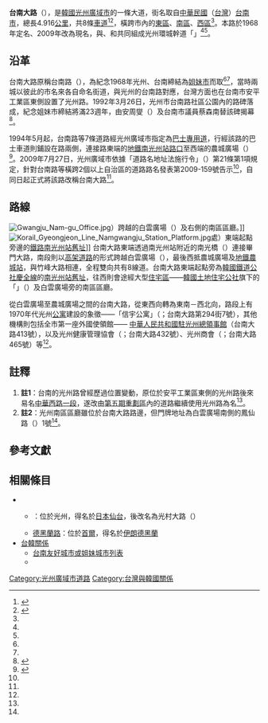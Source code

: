 {{noteTA
|1=zh-hans:20世纪70年代; zh-hant:1970年代;
}}
{{Infobox street
|name= 台南大路
|native_name =
|marker_image={{lang|ko|대남대로}}
|image=Road Name --- Daenam-daero (대남대로).svg
|image_size=300px
|caption= 台南大路街名牌
|location={{ROK}}[[光州廣域市|光州廣域市]]
| completion_date =
| former_names=台南路（{{lang|ko|대남로}}）
| direction_a             = 東
| terminus_a              = 光州[[東區_(光州)|東區]]{{Link-ko|鶴洞 (光州)|학동 (광주)|鶴洞}}<ref name="韓國地理誌">{{ko}}{{Cite book |script-title=ko:한국지리지 광주광역시 |publisher={{lang|ko|[[光州廣域市|광주광역시]]}} |date=2014-02 |isbn=979-11-950722-2-4 |oclc=975727589}}</ref>{{rp|p323}}（地鐵[[南光州站|南光州站]]）
| direction_b             = 西
| terminus_b              = 光州[[西區_(光州)|西區]]{{Link-ko|農城洞|농성동}}<ref name="韓國地理誌"/>{{rp|p323}}（地鐵[[農城站|農城站]]）
|status=
|length_km =4.916
}}
'''台南大路'''（{{朝|諺=대남대로|漢=台南大路|羅=Daenam-daero}}），是[[韓國|韓國]][[光州廣域市|光州廣域市]]的一條大道，街名取自[[中華民國|中華民國]]（[[台灣|台灣]]）[[台南市|台南市]]，總長4.916[[公里|公里]]，共8條[[車道|車道]]<ref name="資訊">{{ko}}{{Citation |url=http://211.252.37.54/citynet/jsp/cmm/attach/download.jsp?mode=download&fid=F0907240835506850&index=0&other=%23f4b42464d48b2be3d3a8f834d583531e21092d324a7e3e74c661d416cb8d8bed28e5269c4dc51117bd75fa5ff8a1f5ba |script-title=ko:광주광역시고시 제2009-159호 |publisher={{lang|ko|[[光州廣域市|광주광역시]]}} |date=2009-07-27 |archiveurl=https://archive.is/20170308181919/http://m.namgu.gwangju.kr/download.es?filename=%EA%B4%91%EC%A3%BC%EA%B4%91%EC%97%AD%EC%8B%9C_%EA%B4%91%EC%97%AD%EB%8F%84%EB%A1%9C%EA%B5%AC%EA%B0%84_%EA%B2%B0%EC%A0%95%EC%A1%B0%EC%84%9C.hwp&f_path=board&bid=0001&type=board&bid=0001&list_no=2280&seq=0 |archivedate=2017-03-08 |deadurl=yes |accessdate=2017-03-14 }}<!-- http://archive.is/wyjdo --></ref><ref name="Siminsori">{{ko}}{{Cite news |script-title=ko:함께 걸어요(9) 광주시의 첫 자매도시를 기념하는 대남대로: 옛 남광주역에서부터 농성광장까지 8차선 도로 |url=http://www.siminsori.com/news/articleView.html?idxno=80249 |author={{lang|ko|박용구}} |publisher={{lang|ko|시민의소리}} |date=2015-07-23 |accessdate=2017-03-06 |archiveurl=https://archive.is/20170306092158/http://www.siminsori.com/news/articleView.html?idxno=80249 |archivedate=2017-03-06 |deadurl=yes }}</ref>，橫跨市內的[[東區_(光州)|東區]]、[[南區_(光州)|南區]]、[[西區_(光州)|西區]]<ref name="資訊"/>。本路於1968年定名、2009年改為現名，與{{Link-ko|竹峰大路|죽봉대로}}、{{Link-ko|畢門大路|필문대로}}和{{Link-ko|瑞庵大路|서암대로}}共同組成光州環城幹道「{{Link-ko|第一循環路 (光州)|제1순환로|第一循環路}}」<ref name="Siminsori"/><ref name="韓國地理誌"/>{{rp|p133}}。

==沿革==
{{Infobox Korean name
|hangul=대남대로
|hanja={{Linktext|台|南|大|路}}
|rr=Daenam daero
|mr=Taenam taero
}}
台南大路原稱台南路（{{lang|ko|대남로}}），為紀念1968年光州、台南締結為[[友好城市|姐妹市]]而取<ref name="Siminsori"/><ref name="韓國地理誌"/>{{rp|p133}}，當時兩城以彼此的市名來各自命名街道，與光州的台南路對應，台灣方面也在台南市安平工業區東側設置了光州路{{ref label|光州路|註1|}}。1992年3月26日，光州市台南路社區公園內的路碑落成，紀念姐妹市締結將滿23週年，由{{Link-ko|光州廣域市副市長|광주광역시 부시장|光州副市長}}安周燮（{{lang|ko|안주섭}}）及台南市議員蔡森南替該碑揭幕<ref name="中時">{{zh-tw}}{{Cite news |title=光州建「台南路」路碑金蘭交誼更見堅實 |author=許丕英 |date=1992-03-28 |page=第14版 |publisher=[[中國時報|中國時報]]}}</ref>。

1994年5月起，台南路等7條道路經光州廣域市指定為[[巴士專用道|巴士專用道]]，行經該路的巴士車道則鋪設在路兩側，連接路東端的[[南光州站|地鐵南光州站路口]]至西端的農城廣場（{{lang|ko|농성광장}}）<ref name="大韓交通學會誌">{{ko}}{{Cite journal |script-title=ko:버스전용차로 노선 적합성에 관한 연구: 광주광역시를 중심으로 (A Route Suitability Study for Exclusive Bus Lane: A Case Study in Gwangju City) |author={{lang|ko|양철수}} |journal={{lang|ko|대한교통학회지 (JKST)}} |issn=1229-1366 |volume=31 |number=4 |date=2013-08 |page=p20}}</ref>。2009年7月27日，光州廣域市依據「道路名地址法施行令」（{{lang|ko|도로명주소법 시행령}}）第21條第1項規定，針對台南路等橫跨2個以上自治區的道路路名發表第2009-159號告示<ref name="資訊"/>，自同日起正式將該路改稱台南大路<ref name="Siminsori"/>。

==路線==
[[File:Gwangju_Nam-gu_Office.jpg|thumb]]）跨越的白雲廣場（{{lang|ko|백운광장}}）及右側的南區區廳。]]
[[File:Korail_Gyeongjeon_Line_Namgwangju_Station_Platform.jpg|thumb]]處）東端起點旁邊的[[南光州站_(廢站)|鐵路南光州站舊址]]]]
台南大路東端透過南光州站附近的南光橋（{{lang|ko|남광교}}）連接畢門大路，南段則以[[高架道路|高架道路]]的形式跨越白雲廣場（{{lang|ko|백운광장}}），最後西抵農城廣場及[[農城站|地鐵農城站]]，與竹峰大路相連，全程雙向共有8線道。台南大路東端起點旁為[[韓國鐵道公社|韓國鐵道公社]][[慶全線|慶全線]]的[[南光州站_(廢站)|南光州站舊址]]，往西則會途經大型[[住宅區|住宅區]]——[[韓國土地住宅公社|韓國土地住宅公社]]旗下的「{{Link-ko|休曼詩亞|휴먼시아|楊林休曼詩亞公寓}}」（{{lang|ko|양림휴먼시아}}）及白雲廣場旁的南區區廳{{ref label|南區區廳|註2|}}。

從白雲廣場至農城廣場之間的台南大路，從東西向轉為東南－西北向，路段上有1970年代光州[[公寓|公寓]]建設的象徵——「信宇公寓」（{{lang|ko|신우아파트}}；台南大路第294街7號），其他機構則包括全市第一座外國使領館—— [[中国驻光州总领事馆|中華人民共和國駐光州總領事館]]（台南大路413號），以及光州健康管理協會（{{lang|ko|광주건강관리협회}}；台南大路432號）、光州商會（{{lang|ko|광주상공회의소}}；台南大路465號）等<ref name="Siminsori"/>。

==註釋==
# '''註1'''{{note|光州路}}：台南的光州路曾經歷過位置變動，原位於安平工業區東側的光州路後來易名[[中華西路_(台南市)|中華西路一段]]，遂改由[[臺南市第五期市地重劃區|第五期重劃區]]內的道路繼續使用光州路為名<ref name="中時"/>。
# '''註2'''{{note|南區區廳}}：光州南區區廳雖位於台南大路路邊，但門牌地址為白雲廣場南側的鳳仙路（{{lang|ko|봉선로}}）1號<ref name="Siminsori"/>。

== 參考文獻 ==
{{Reflist|2}}

==相關條目==
{{Commons category|Daenam-daero}}
{{Portal|1=大韓民國|2=公路|image1=Flag of South Korea.svg|image2=WP HWY.j1.svg}}
*{{Link-ko|韓國公路|대한민국의 도로}}
**{{Link-ko|光村大路|빛고을대로|仙台路}}：位於光州，得名於[[日本|日本]][[仙台|仙台]]，後改名為光村大路（{{lang|ko|빛고을대로}}）
**[[德黑蘭路|德黑蘭路]]：位於[[首爾|首爾]]，得名於[[伊朗|伊朗]][[德黑蘭|德黑蘭]]
*[[台韓關係|台韓關係]]
**[[中華民國友好城市或姐妹城市列表#.E8.87.BA.E5.8D.97.E5.B8.82|台南友好城市或姐妹城市列表]]
**{{Link-en|韓國友好城市或姐妹城市列表|List of twin towns and sister cities in South Korea|光州友好城市或姐妹城市列表}}
[[Category:光州廣域市道路|Category:光州廣域市道路]]
[[Category:台灣與韓國關係|Category:台灣與韓國關係]]
